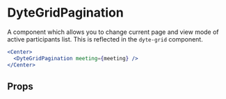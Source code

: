 # DyteGridPagination

A component which allows you to change current page and view mode
of active participants list. This is reflected in the `dyte-grid` component.

```jsx live
<Center>
  <DyteGridPagination meeting={meeting} />
</Center>
```

## Props

<PropsTable of="dyte-grid-pagination" />
